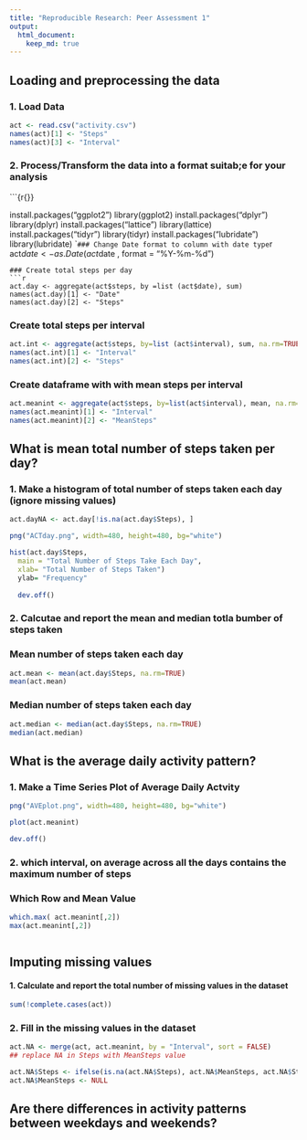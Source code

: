 ```yaml
---
title: "Reproducible Research: Peer Assessment 1"
output: 
  html_document:
    keep_md: true
---
```



## Loading and preprocessing the data

### 1. Load Data
```r
act <- read.csv("activity.csv")
names(act)[1] <- "Steps"
names(act)[3] <- "Interval"
```
### 2. Process/Transform the data into a format suitab;e for your analysis
```{r{}}

install.packages("ggplot2")
library(ggplot2)
install.packages("dplyr")
library(dplyr)
install.packages("lattice")
library(lattice)
install.packages("tidyr")
library(tidyr)
install.packages("lubridate")
library(lubridate)
````
### Change Date format to column with date type
```r
act$date <- as.Date(act$date , format = "%Y-%m-%d")
```
### Create total steps per day
```r
act.day <- aggregate(act$steps, by =list (act$date), sum)
names(act.day)[1] <- "Date"
names(act.day)[2] <- "Steps"
```
### Create total steps per interval
```r
act.int <- aggregate(act$steps, by=list (act$interval), sum, na.rm=TRUE, na.action=NULL)
names(act.int)[1] <- "Interval"
names(act.int)[2] <- "Steps"
```
### Create dataframe with with mean steps per interval
```r
act.meanint <- aggregate(act$steps, by=list(act$interval), mean, na.rm=TRUE, na.action=NULL)
names(act.meanint)[1] <- "Interval"
names(act.meanint)[2] <- "MeanSteps"
```

## What is mean total number of steps taken per day?

### 1. Make a histogram of total number of steps taken each day (ignore missing values)
```r
act.dayNA <- act.day[!is.na(act.day$Steps), ]

png("ACTday.png", width=480, height=480, bg="white")

hist(act.day$Steps, 
  main = "Total Number of Steps Take Each Day",
  xlab= "Total Number of Steps Taken")
  ylab= "Frequency"
  
  dev.off()
```
### 2. Calcutae and report the mean and median totla bumber of steps taken  
  
### Mean number of steps taken each day  
```r
act.mean <- mean(act.day$Steps, na.rm=TRUE)
mean(act.mean)
```

### Median number of steps taken each day
```r
act.median <- median(act.day$Steps, na.rm=TRUE)
median(act.median)
```

## What is the average daily activity pattern?

### 1. Make a Time Series Plot of Average Daily Actvity
```r
png("AVEplot.png", width=480, height=480, bg="white")

plot(act.meanint)

dev.off()
```
### 2. which interval, on average across all the days contains the maximum number of steps

### Which Row and Mean Value
```r
which.max( act.meanint[,2])
max(act.meanint[,2])



```
## Imputing missing values

#### 1. Calculate and report the total number of missing values in the dataset
```r
sum(!complete.cases(act))
```
### 2. Fill in the missing values in the dataset
```r

act.NA <- merge(act, act.meanint, by = "Interval", sort = FALSE)
## replace NA in Steps with MeanSteps value

act.NA$Steps <- ifelse(is.na(act.NA$Steps), act.NA$MeanSteps, act.NA$Steps)
act.NA$MeanSteps <- NULL

```


## Are there differences in activity patterns between weekdays and weekends?
